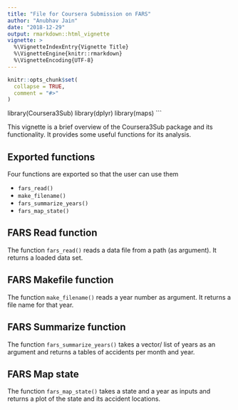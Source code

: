 ```yaml
---
title: "File for Coursera Submission on FARS"
author: "Anubhav Jain"
date: "2018-12-29"
output: rmarkdown::html_vignette
vignette: >
  %\VignetteIndexEntry{Vignette Title}
  %\VignetteEngine{knitr::rmarkdown}
  %\VignetteEncoding{UTF-8}
---
```


```r
knitr::opts_chunk$set(
  collapse = TRUE,
  comment = "#>"
)
```
library(Coursera3Sub)
library(dplyr)
library(maps)
```

This vignette is a brief overview of the Coursera3Sub package and its functionality. It provides some useful functions for its analysis.

## Exported functions
 
Four functions are exported so that the user can use them

- `fars_read()`
- `make_filename()`
- `fars_summarize_years()`
- `fars_map_state()`

## FARS Read function

The function `fars_read()` reads a data file from a path (as argument). It returns a loaded data set.

## FARS Makefile function

The function `make_filename()` reads a year number as argument. It returns a file name for that year.

## FARS Summarize function

The function `fars_summarize_years()` takes a vector/ list of years as an argument and returns a tables of accidents per month and year.

## FARS Map state

The function `fars_map_state()` takes a state and a year as inputs and returns a plot of the state and its accident locations.
